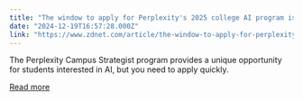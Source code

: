 ```yaml
---
title: "The window to apply for Perplexity's 2025 college AI program is closing - how to sign up"
date: "2024-12-19T16:57:28.000Z"
link: "https://www.zdnet.com/article/the-window-to-apply-for-perplexitys-2025-college-ai-program-is-closing-how-to-sign-up/"
---
```


The Perplexity Campus Strategist program provides a unique opportunity for students interested in AI, but you need to apply quickly.

[Read more](https://www.zdnet.com/article/the-window-to-apply-for-perplexitys-2025-college-ai-program-is-closing-how-to-sign-up/)

